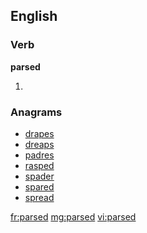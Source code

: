 ==English==

===Verb===
'''parsed'''

# {{past of|[[parse]]}}

===Anagrams===
* [[drapes#English|drapes]]
* [[dreaps#English|dreaps]]
* [[padres#English|padres]]
* [[rasped#English|rasped]]
* [[spader#English|spader]]
* [[spared#English|spared]]
* [[spread#English|spread]]

[[fr:parsed]]
[[mg:parsed]]
[[vi:parsed]]